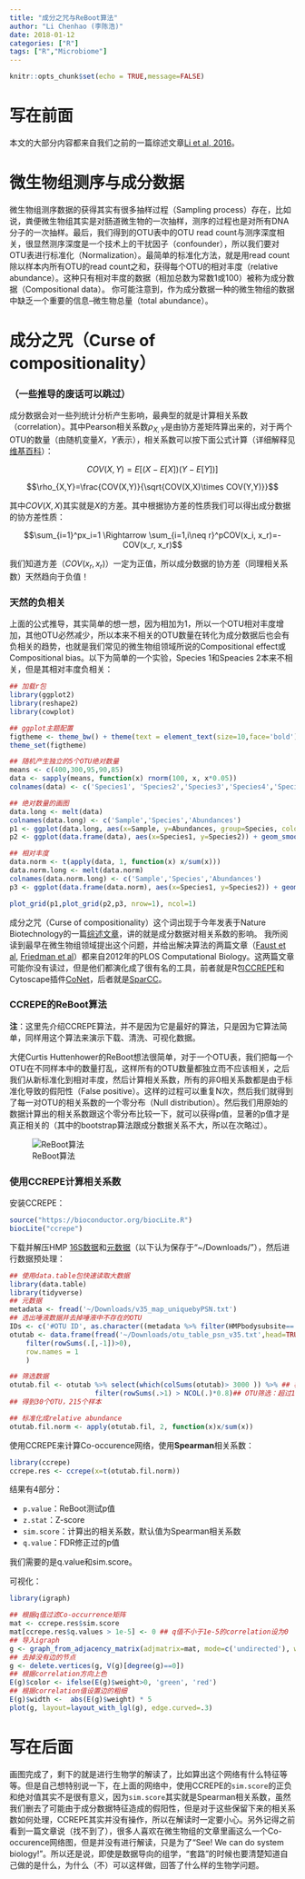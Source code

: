 ```yaml
---
title: "成分之咒与ReBoot算法"
author: "Li Chenhao (李陈浩)"
date: 2018-01-12
categories: ["R"]
tags: ["R","Microbiome"]
---
```


```r
knitr::opts_chunk$set(echo = TRUE,message=FALSE)
```

# 写在前面

本文的大部分内容都来自我们之前的一篇综述文章[Li et al, 2016](http://www.sciencedirect.com/science/article/pii/S1046202315300943?via%3Dihub)。

# 微生物组测序与成分数据

微生物组测序数据的获得其实有很多抽样过程（Sampling process）存在，比如说，粪便微生物组其实是对肠道微生物的一次抽样，测序的过程也是对所有DNA分子的一次抽样。最后，我们得到的OTU表中的OTU read count与测序深度相关，很显然测序深度是一个技术上的干扰因子（confounder），所以我们要对OTU表进行标准化（Normalization）。最简单的标准化方法，就是用read count除以样本内所有OTU的read count之和，获得每个OTU的相对丰度（relative abundance）。这种只有相对丰度的数据（相加总数为常数1或100）被称为成分数据（Compositional data）。 你可能注意到，作为成分数据一种的微生物组的数据中缺乏一个重要的信息--微生物总量（total abundance）。

# 成分之咒（Curse of compositionality）
### （一些推导的废话可以跳过）
成分数据会对一些列统计分析产生影响，最典型的就是计算相关系数（correlation）。其中Pearson相关系数$\rho_{X,Y}$是由协方差矩阵算出来的，对于两个OTU的数量（由随机变量$X$，$Y$表示），相关系数可以按下面公式计算（详细解释见[维基百科](https://en.wikipedia.org/wiki/Pearson_correlation_coefficient)）：

 $$COV(X, Y)=E[(X-E[X])(Y-E[Y])]$$
 
 $$\rho_{X,Y}=\frac{COV(X,Y)}{\sqrt{COV(X,X)\times COV(Y,Y)}}$$

其中$COV(X,X)$其实就是$X$的方差。其中根据协方差的性质我们可以得出成分数据的协方差性质：

 $$\sum_{i=1}^px_i=1 \Rightarrow \sum_{i=1,i\neq r}^pCOV(x_i, x_r)=-COV(x_r, x_r)$$

我们知道方差（$COV(x_r, x_r)$）一定为正值，所以成分数据的协方差（同理相关系数）天然趋向于负值！

### 天然的负相关

上面的公式推导，其实简单的想一想，因为相加为1，所以一个OTU相对丰度增加，其他OTU必然减少，所以本来不相关的OTU数量在转化为成分数据后也会有负相关的趋势，也就是我们常见的微生物组领域所说的Compositional effect或Compositional bias。以下为简单的一个实验，Species 1和Speacies 2本来不相关，但是其相对丰度负相关：
```r
## 加载r包
library(ggplot2)
library(reshape2)
library(cowplot)

## ggplot主题配置
figtheme <- theme_bw() + theme(text = element_text(size=10,face='bold'),panel.border  = element_rect(colour = "black",size=2))
theme_set(figtheme)

## 随机产生独立的5个OTU绝对数量 
means <- c(400,300,95,90,85)
data <- sapply(means, function(x) rnorm(100, x, x*0.05))
colnames(data) <- c('Species1', 'Species2','Species3','Species4','Species5')

## 绝对数量的画图
data.long <- melt(data)
colnames(data.long) <- c('Sample','Species','Abundances')
p1 <- ggplot(data.long, aes(x=Sample, y=Abundances, group=Species, color=Species)) + geom_line(size=1) + labs(y='Absolute Abundance')
p2 <- ggplot(data.frame(data), aes(x=Species1, y=Species2)) + geom_smooth(se=F,size=2,col='cyan') + geom_point(alpha = .7, size=2, col='darkblue')  + labs(title='Absolute Abundances',x='Species 1', y='Species 2')

## 相对丰度
data.norm <- t(apply(data, 1, function(x) x/sum(x)))
data.norm.long <- melt(data.norm)
colnames(data.norm.long) <- c('Sample','Species','Abundances')
p3 <- ggplot(data.frame(data.norm), aes(x=Species1, y=Species2)) + geom_smooth(se=F,size=2,col='pink') + geom_point(alpha = .7, size=2, col='darkred') + labs(title='Relative Abundances',x='Species 1', y='Species 2')

plot_grid(p1,plot_grid(p2,p3, nrow=1), ncol=1)

```

成分之咒（Curse of compositionality）这个词出现于今年发表于Nature Biotechnology的一篇[综述文章](https://www.nature.com/articles/nbt.3935)，讲的就是成分数据对相关系数的影响。
我所阅读到最早在微生物组领域提出这个问题，并给出解决算法的两篇文章（[Faust et al](http://journals.plos.org/ploscompbiol/article?id=10.1371/journal.pcbi.1002606), [Friedman et al](http://journals.plos.org/ploscompbiol/article?id=10.1371/journal.pcbi.1002687)）都来自2012年的PLOS Computational Biology。这两篇文章可能你没有读过，但是他们都演化成了很有名的工具，前者就是R包[CCREPE](http://bioconductor.org/packages/release/bioc/html/ccrepe.html)和Cytoscape插件[CoNet](http://psbweb05.psb.ugent.be/conet/)，后者就是[SparCC](https://bitbucket.org/yonatanf/sparcc)。


### CCREPE的ReBoot算法

**注**：这里先介绍CCREPE算法，并不是因为它是最好的算法，只是因为它算法简单，同样用这个算法来演示下载、清洗、可视化数据。

大佬Curtis Huttenhower的ReBoot想法很简单，对于一个OTU表，我们把每一个OTU在不同样本中的数量打乱，这样所有的OTU数量都独立而不应该相关，之后我们从新标准化到相对丰度，然后计算相关系数，所有的非0相关系数都是由于标准化导致的假阳性（False positive）。这样的过程可以重复N次，然后我们就得到了每一对OTU的相关系数的一个零分布（Null distribution）。然后我们用原始的数据计算出的相关系数跟这个零分布比较一下，就可以获得p值，显著的p值才是真正相关的（其中的bootstrap算法跟成分数据关系不大，所以在次略过）。

![ReBoot算法](/img/reboot.png)

### 使用CCREPE计算相关系数
安装CCREPE：
```r
source("https://bioconductor.org/biocLite.R")
biocLite("ccrepe")
```

下载并解压HMP [16S数据](ftp://public-ftp.ihmpdcc.org/HMQCP/otu_table_psn_v35.txt.gz)和[元数据](ftp://public-ftp.ihmpdcc.org/HMQCP/v35_map_uniquebyPSN.txt.bz2)（以下认为保存于“~/Downloads/”），然后进行数据预处理：
```r
## 使用data.table包快速读取大数据
library(data.table)
library(tidyverse)
## 元数据
metadata <- fread('~/Downloads/v35_map_uniquebyPSN.txt')
## 选出唾液数据并去掉唾液中不存在的OTU
IDs <- c('#OTU ID', as.character((metadata %>% filter(HMPbodysubsite=='Saliva'))[,1]))
otutab <- data.frame(fread('~/Downloads/otu_table_psn_v35.txt',head=TRUE, select=IDs,sep='\t') %>% 
    filter(rowSums(.[,-1])>0), 
    row.names = 1
    )

## 筛选数据
otutab.fil <- otutab %>% select(which(colSums(otutab)> 3000 )) %>% ## 样本筛选：样本read总数超过2000
                     filter(rowSums(.>1) > NCOL(.)*0.8)## OTU筛选：超过1个read的样本数量在90%以上
## 得到30个OTU，215个样本

## 标准化成relative abundance
otutab.fil.norm <- apply(otutab.fil, 2, function(x)x/sum(x))
```

使用CCREPE来计算Co-occurence网络，使用**Spearman**相关系数：

```r
library(ccrepe)
ccrepe.res <- ccrepe(x=t(otutab.fil.norm))
```

结果有4部分：

 * `p.value`：ReBoot测试p值
 * `z.stat`：Z-score
 * `sim.score`：计算出的相关系数，默认值为Spearman相关系数
 * `q.value`：FDR修正过的p值
 
我们需要的是q.value和sim.score。

可视化：
```r
library(igraph)

## 根据q值过滤Co-occurrence矩阵
mat <- ccrepe.res$sim.score
mat[ccrepe.res$q.values > 1e-5] <- 0 ## q值不小于1e-5的correlation设为0
## 导入igraph
g <- graph_from_adjacency_matrix(adjmatrix=mat, mode=c('undirected'), weighted = TRUE, diag = FALSE)
## 去掉没有边的节点
g <- delete.vertices(g, V(g)[degree(g)==0])
## 根据correlation方向上色
E(g)$color <- ifelse(E(g)$weight>0, 'green', 'red')
## 根据correlation值设置边的粗细
E(g)$width <-  abs(E(g)$weight) * 5
plot(g, layout=layout_with_lgl(g), edge.curved=.3)
```

# 写在后面

画图完成了，剩下的就是进行生物学的解读了，比如算出这个网络有什么特征等等。但是自己想特别说一下，在上面的网络中，使用CCREPE的`sim.score`的正负和绝对值其实不是很有意义，因为`sim.score`其实就是Spearman相关系数，虽然我们删去了可能由于成分数据特征造成的假阳性，但是对于这些保留下来的相关系数如何处理，CCREPE其实并没有操作，所以在解读时一定要小心。另外记得之前看到一篇文章说（找不到了），很多人喜欢在微生物组的文章里画这么一个Co-occurence网络图，但是并没有进行解读，只是为了“See! We can do system biology!”。所以还是说，即使是数据导向的组学，“套路”的时候也要清楚知道自己做的是什么，为什么（不）可以这样做，回答了什么样的生物学问题。



